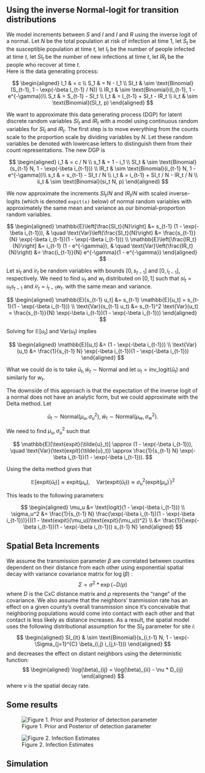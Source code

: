 ## Using the inverse Normal-logit for transition distributions
We model increments between $S$ and $I$ and $I$ and $R$ using the inverse logit of a normal.
Let $N$ be the total population at risk of infection at time $1$, let $S_t$ be the susceptible population at time $t$, let $I_t$ be the number of people infected at time $t$, let $SI_t$ be the number of new infections at time $t$, let $IR_t$ be the people who recover at time $t$.  
Here is the data generating process:

$$
\begin{aligned}
    I_1 & = c \\
    S_1 & = N - I_1 \\
    SI_t & \sim \text{Binomial}(S_{t-1}, 1 - \exp(-\beta I_{t-1} / N)) \\
    IR_t & \sim \text{Binomial}(I_{t-1}, 1 - e^{-\gamma})\\
    S_t & = S_{t-1} - SI_t \\
    I_t & = I_{t-1} + SI_t - IR_t \\
    ii_t & \sim \text{Binomial}(SI_t, p)
\end{aligned}
$$

We want to approximate this data generating process (DGP) for latent discrete random variables $SI_t$ and $IR_t$ with a model using continuous random variables for $SI_t$ and $IR_t$.
The first step is to move everything from the counts scale to the proportion scale by dividing variables by $N$.
Let these random variables be denoted with lowercase letters to distinguish them from their count representations.
The new DGP is 

$$
\begin{aligned}
    i_1 & = c / N \\
    s_1 & = 1 - i_1 \\
    SI_t & \sim \text{Binomial}(s_{t-1} N, 1 - \exp(-\beta i_{t-1})) \\
    IR_t & \sim \text{Binomial}(i_{t-1} N, 1 - e^{-\gamma})\\
    s_t & = s_{t-1} - SI_t / N \\
    i_t & = i_{t-1} + SI_t / N - IR_t / N \\
    ii_t & \sim \text{Binomial}(si_t N, p)
\end{aligned}
$$

We now approximate the increments $SI_t / N$ and $IR_t / N$ with scaled inverse-logits (which is denoted `expit(x)` below) of normal random variables with approximately the same mean and variance as our binomial-proportion random variables.

$$
\begin{aligned}
    \mathbb{E}\left[\frac{SI_t}{N}\right] &= s_{t-1} (1 - \exp(-\beta i_{t-1})), & \quad \text{Var}\left(\frac{SI_t}{N}\right) &= \frac{s_{t-1}}{N} \exp(-\beta i_{t-1})(1 - \exp(-\beta i_{t-1})) \\
    \mathbb{E}\left[\frac{IR_t}{N}\right] &= i_{t-1} (1 - e^{-\gamma}), & \quad \text{Var}\left(\frac{IR_t}{N}\right) &= \frac{i_{t-1}}{N} e^{-\gamma}(1 - e^{-\gamma})
\end{aligned}
$$

Let $si_t$ and $ir_t$ be random variables with bounds $[0, s_{t-1}]$ and $[0, i_{t-1}]$, respectively.
We need to find $u_t$ and $w_t$ distributed on $[0, 1]$ such that $si_t = u_t s_{t-1}$ and $ir_t = i_{t-1} w_t$.
with the same mean and variance.

$$
\begin{aligned}
    \mathbb{E}[s_{t-1} u_t] &= s_{t-1} \mathbb{E}[u_t] = s_{t-1}(1 - \exp(-\beta i_{t-1})) \\
    \text{Var}(s_{t-1} u_t) &= s_{t-1}^2 \text{Var}(u_t) = \frac{s_{t-1}}{N} \exp(-\beta i_{t-1})(1 - \exp(-\beta i_{t-1}))
\end{aligned}
$$

Solving for $\mathbb{E}[u_t]$ and $\text{Var}(u_t)$ implies

$$
\begin{aligned}
    \mathbb{E}[u_t] &= (1 - \exp(-\beta i_{t-1})) \\
    \text{Var}(u_t) &= \frac{1}{s_{t-1} N} \exp(-\beta i_{t-1})(1 - \exp(-\beta i_{t-1}))
\end{aligned}
$$

What we could do is to take $\tilde{u}_t, \tilde{w}_t \sim \text{Normal}$ and let $u_t = \text{inv\_logit}(\tilde{u}_t)$ and similarly for $w_t$.

The downside of this approach is that the expectation of the inverse logit of a normal does not have an analytic form, but we could approximate with the Delta method.
Let 

$$
\tilde{u}_t \sim \text{Normal}(\mu_u, \sigma^2_u), \tilde{w}_t \sim \text{Normal}(\mu_w, \sigma^2_w).
$$

We need to find $\mu_u, \sigma^2_u$ such that 

$$
\mathbb{E}[\text{expit}(\tilde{u}_t)] \approx (1 - \exp(-\beta i_{t-1})), \quad \text{Var}(\text{expit}(\tilde{u}_t)) \approx \frac{1}{s_{t-1} N} \exp(-\beta i_{t-1})(1 - \exp(-\beta i_{t-1})).
$$

Using the delta method gives that 

$$
\mathbb{E}[\text{expit}(\tilde{u}_t)] \approx \text{expit}(\mu_u), \quad \text{Var}(\text{expit}(\tilde{u}_t)) \approx \sigma_u^2 (\text{expit}(\mu_u)^\prime)^2
$$

This leads to the following parameters:

$$
\begin{aligned}
    \mu_u &= \text{logit}(1 - \exp(-\beta i_{t-1}))  \\
    \sigma_u^2 &= \frac{1}{s_{t-1} N} \frac{\exp(-\beta i_{t-1})(1 - \exp(-\beta i_{t-1}))}{((1 - \text{expit}(\mu_u))\text{expit}(\mu_u))^2} \\
    &= \frac{1}{\exp(-\beta i_{t-1})(1 - \exp(-\beta i_{t-1})) s_{t-1} N}
\end{aligned}
$$

## Spatial Beta Increments 
We assume the transmission parameter $\beta$ are correlated between counties dependent on their distance from each other using exponential spatial decay with variance covariance matrix for $\log(\beta)$ : 
$$
    \Sigma = \sigma^2 * \exp(-D / \rho) 
$$
where $D$ is the CxC distance matrix and $\rho$ represents the "range" of the covariance. We also assume that the neighbors' tranmission rate has an effect on a given county's overall transmission since it's conceivable that neighboring populations would come into contact with each other and that contact is less likely as distance increases. As a result, the spatial model uses the following distributional assumption for the $SI_{it}$ parameter for site $i$: 
$$
\begin{aligned}
SI_{it} & \sim \text{Binomial}(s_{i,t-1} N, 1 - \exp(-\Sigma_{j=1}^{C} \beta_{i,j} i_{j,t-1}))
\end{aligned}
$$
and decreases the effect on distant neighbors using the deterministic function:
$$
\begin{aligned}
\log(\beta)_{ij} = \log(\beta)_{ii} - \nu * D_{ij}
\end{aligned}
$$
where $\nu$ is the spatial decay rate. 

## Some results
![Figure 1. Prior and Posterior of detection parameter](Pfig.png) 

![Figure 2. Infection Estimates](inf_est.png)

## Simulation 
